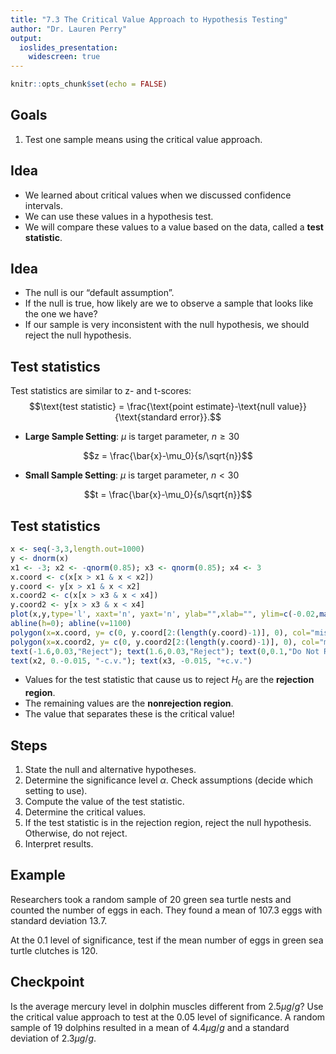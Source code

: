 ```yaml
---
title: "7.3 The Critical Value Approach to Hypothesis Testing"
author: "Dr. Lauren Perry"
output:
  ioslides_presentation: 
    widescreen: true
---
```


```r
knitr::opts_chunk$set(echo = FALSE)
```

## Goals

1. Test one sample means using the critical value approach. 

## Idea

- We learned about critical values when we discussed confidence intervals. 
- We can use these values in a hypothesis test. 
- We will compare these values to a value based on the data, called a **test statistic**.

## Idea

- The null is our "default assumption". 
- If the null is true, how likely are we to observe a sample that looks like the one we have? 
- If our sample is very inconsistent with the null hypothesis, we should reject the null hypothesis. 

## Test statistics

Test statistics are similar to z- and t-scores: $$\text{test statistic} = \frac{\text{point estimate}-\text{null value}}{\text{standard error}}.$$ 

- **Large Sample Setting**: $\mu$ is target parameter, $n \ge 30$

$$z = \frac{\bar{x}-\mu_0}{s/\sqrt{n}}$$

- **Small Sample Setting**: $\mu$ is target parameter, $n < 30$

$$t = \frac{\bar{x}-\mu_0}{s/\sqrt{n}}$$

## Test statistics

```r
x <- seq(-3,3,length.out=1000)
y <- dnorm(x)
x1 <- -3; x2 <- -qnorm(0.85); x3 <- qnorm(0.85); x4 <- 3
x.coord <- c(x[x > x1 & x < x2])
y.coord <- y[x > x1 & x < x2]
x.coord2 <- c(x[x > x3 & x < x4])
y.coord2 <- y[x > x3 & x < x4]
plot(x,y,type='l', xaxt='n', yaxt='n', ylab="",xlab="", ylim=c(-0.02,max(y)+0.01)) #
abline(h=0); abline(v=1100)
polygon(x=x.coord, y= c(0, y.coord[2:(length(y.coord)-1)], 0), col="mistyrose")
polygon(x=x.coord2, y= c(0, y.coord2[2:(length(y.coord)-1)], 0), col="mistyrose")
text(-1.6,0.03,"Reject"); text(1.6,0.03,"Reject"); text(0,0.1,"Do Not Reject")
text(x2, 0.-0.015, "-c.v."); text(x3, -0.015, "+c.v.")
```

- Values for the test statistic that cause us to reject $H_0$ are the **rejection region**. 
- The remaining values are the **nonrejection region**. 
- The value that separates these is the critical value!

## Steps

1. State the null and alternative hypotheses.
2. Determine the significance level $\alpha$. Check assumptions (decide which setting to use).
3. Compute the value of the test statistic.
4. Determine the critical values.
5. If the test statistic is in the rejection region, reject the null hypothesis. Otherwise, do not reject.
6. Interpret results. 

## Example 

Researchers took a random sample of 20 green sea turtle nests and counted the number of eggs in each. They found a mean of 107.3 eggs with standard deviation 13.7.

At the 0.1 level of significance, test if the mean number of eggs in green sea turtle clutches is 120. 

## Checkpoint

Is the average mercury level in dolphin muscles different from $2.5\mu g/g$? Use the critical value approach to test at the 0.05 level of significance. A random sample of $19$ dolphins resulted in a mean of $4.4 \mu g/g$ and a standard deviation of $2.3 \mu g/g$.